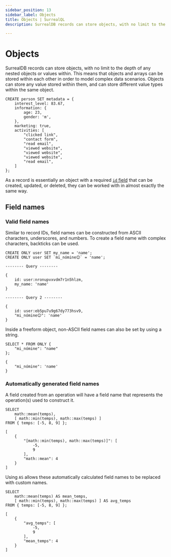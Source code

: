 ```yaml
---
sidebar_position: 13
sidebar_label: Objects
title: Objects | SurrealQL
description: SurrealDB records can store objects, with no limit to the depth of any nested objects or values within.

---
```


# Objects

SurrealDB records can store objects, with no limit to the depth of any nested objects or values within. This means that objects and arrays can be stored within each other in order to model complex data scenarios. Objects can store any value stored within them, and can store different value types within the same object.

```surql
CREATE person SET metadata = {
	interest_level: 83.67,
	information: {
		age: 23,
		gender: 'm',
	},
	marketing: true,
	activities: [
		"clicked link",
		"contact form",
		"read email",
		"viewed website",
		"viewed website",
		"viewed website",
		"read email",
	]
};
```

As a record is essentially an object with a required [`id` field](/docs/surrealql/datamodel/ids) that can be created, updated, or deleted, they can be worked with in almost exactly the same way.

## Field names

### Valid field names

Similar to record IDs, field names can be constructed from ASCII characters, underscores, and numbers. To create a field name with complex characters, backticks can be used.

```surql
CREATE ONLY user SET my_name = 'name';
CREATE ONLY user SET `mi_nómine😊` = 'name';
```

```surql title="Output"
-------- Query --------

{
	id: user:nronupvxvdm7r1n5hlzm,
	my_name: 'name'
}

-------- Query 2 --------

{
	id: user:eb5pu7u9g67dy773hsv9,
	"mi_nómine😊": 'name'
}
```

Inside a freeform object, non-ASCII field names can also be set by using a string.

```surql
SELECT * FROM ONLY {
    "mi_nómine": "name"
};
```

```surql title="Output"
{
	"mi_nómine": 'name'
}
```

### Automatically generated field names

A field created from an operation will have a field name that represents the operation(s) used to construct it.

```surql
SELECT
    math::mean(temps),
    [ math::min(temps), math::max(temps) ]
FROM { temps: [-5, 8, 9] };
```

```surql title="Output"
[
    {
        "[math::min(temps), math::max(temps)]": [
            -5,
            9
        ],
        "math::mean": 4
    }
]
```

Using `AS` allows these automatically calculated field names to be replaced with custom names.

```surql
SELECT
    math::mean(temps) AS mean_temps,
    [ math::min(temps), math::max(temps) ] AS avg_temps
FROM { temps: [-5, 8, 9] };
```

```surql title="Output"
[
    {
        "avg_temps": [
            -5,
            9
        ],
        "mean_temps": 4
    }
]
```